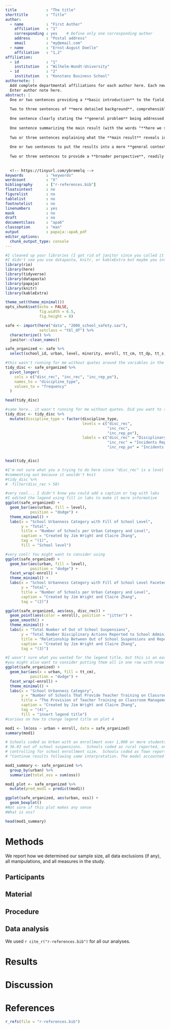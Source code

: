 ```yaml
---
title             : "The title"
shorttitle        : "Title"
author: 
  - name          : "First Author"
    affiliation   : "1"
    corresponding : yes    # Define only one corresponding author
    address       : "Postal address"
    email         : "my@email.com"
  - name          : "Ernst-August Doelle"
    affiliation   : "1,2"
affiliation:
  - id            : "1"
    institution   : "Wilhelm-Wundt-University"
  - id            : "2"
    institution   : "Konstanz Business School"
authornote: |
  Add complete departmental affiliations for each author here. Each new line herein must be indented, like this line.
  Enter author note here.
abstract: |
  One or two sentences providing a **basic introduction** to the field,  comprehensible to a scientist in any discipline.
  
  Two to three sentences of **more detailed background**, comprehensible  to scientists in related disciplines.
  
  One sentence clearly stating the **general problem** being addressed by  this particular study.
  
  One sentence summarizing the main result (with the words "**here we show**" or their equivalent).
  
  Two or three sentences explaining what the **main result** reveals in direct comparison to what was thought to be the case previously, or how the  main result adds to previous knowledge.
  
  One or two sentences to put the results into a more **general context**.
  
  Two or three sentences to provide a **broader perspective**, readily comprehensible to a scientist in any discipline.
  
  
  <!-- https://tinyurl.com/ybremelq -->
keywords          : "keywords"
wordcount         : "X"
bibliography      : ["r-references.bib"]
floatsintext      : no
figurelist        : no
tablelist         : no
footnotelist      : no
linenumbers       : yes
mask              : no
draft             : no
documentclass     : "apa6"
classoption       : "man"
output            : papaja::apa6_pdf
editor_options: 
  chunk_output_type: console
---
```


```r
#I cleaned up your libraries (I got rid of janitor since you called it directly in the second code chunk)
#I didn't see you use datapasta, knitr, or kableExtra but maybe you intend to use them later?
library(rio)
library(here)
library(tidyverse)
library(datapasta)
library(papaja)
library(knitr)
library(kableExtra)

theme_set(theme_minimal())
opts_chunk$set(echo = FALSE,
               fig.width = 6.5,
               fig.height = 8)

```

```r

safe <- import(here("data", "2006_school_safety.sav"),
               setclass = "tbl_df") %>% 
  characterize() %>% 
  janitor::clean_names() 

```

``` r

safe_organized <- safe %>% 
  select(school_id, urban, level, minority, enroll, tt_cm, tt_dp, tt_s, tt_wsvb, tt_pbi, disc_rec, inc_rec, inc_rep_po, oss)

#this wasn't running for me without quotes around the variables in the columns
tidy_disc <- safe_organized %>% 
  pivot_longer(
    cols = c("disc_rec", "inc_rec", "inc_rep_po"),
    names_to = "discipline_type",
    values_to = "frequency"
  ) 

head(tidy_disc)

#same here.. it wasn't running for me without quotes. Did you want to save this? I added code so that it saves what you changed
tidy_disc <- tidy_disc %>% 
  mutate(discipline_type = factor(discipline_type, 
                                  levels = c("disc_rec",
                                             "inc_rec", 
                                             "inc_rep_po"),
                                  labels = c("disc_rec" = "Disciplinary Actions Reported",
                                             "inc_rec" = "Incidents Reported", 
                                             "inc_rep_po" = "Incidents Reported to Police")))


head(tidy_disc)

#I'm not sure what you a trying to do here since "disc_rec" is a level in a variable and not a column name. Did you mean to do this before you tidyed the data?
#commenting out because it wouldn't knit
#tidy_disc %>% 
#  filter(disc_rec > 50)

```

```r
#very cool... I didn't know you could add a caption or tag with labs
#I edited the legend using fill in labs to make it more informative
ggplot(safe_organized) +
  geom_bar(aes(urban, fill = level),
           position = "dodge") +
  theme_minimal() +
  labs(x = "School Urbanness Category with Fill of School Level", 
       y = "Total",
       title = "Number of Schools per Urban Category and Level",
       caption = "Created by Jim Wright and Claire Zhang",
       tag = "(1)",
       fill = "School level")

#very cool! You might want to consider using 
ggplot(safe_organized) +
  geom_bar(aes(urban, fill = level),
           position = "dodge") +
  facet_wrap(~enroll) +
  theme_minimal() +
  labs(x = "School Urbanness Category with Fill of School Level Faceted by School Enrollment", 
       y = "Total",
       title = "Number of Schools per Urban Category and Level",
       caption = "Created by Jim Wright and Claire Zhang",
       tag = "(2)")

ggplot(safe_organized, aes(oss, disc_rec)) +
  geom_point(aes(color = enroll), position = "jitter") +
  geom_smooth() +
  theme_minimal() +
  labs(x = "Total Number of Out of School Suspensions", 
       y = "Total Number Disciplinary Actions Reported to School Administration",
       title = "Relationship Between Out of School Suspensions and Reported Disciplinary Actions",
       caption = "Created by Jim Wright and Claire Zhang",
       tag = "(3)")

#I wasn't sure what you wanted for the legend title, but this is an easy way to do it! 
#you might also want to consider putting them all in one row with nrow =1 in the facet wrap
ggplot(safe_organized) +
  geom_bar(aes(x = urban, fill = tt_cm), 
           position = "dodge") +
  facet_wrap(~enroll) +
  theme_minimal() +
  labs(x = "School Urbanness Category", 
       y = "Number of Schools That Provide Teacher Training on Classroom Management",
       title = "The Provision of Teacher Training on Classroom Management by Urbanness and Enrollment of School",
       caption = "Created by Jim Wright and Claire Zhang",
       tag = "(4)",
       fill = "insert legend title")
#curious on how to change legend title on plot 4


```

```r
mod1 <- lm(oss ~ urban + enroll, data = safe_organized)
summary(mod1)

# Schools coded as Urban with an enrollment over 1,000 or more students reported an average of 
# 36.03 out of school suspensions.  Schools coded as rural reported, on average, 6.26 fewer suspensions
# controlling for school enrollment size.  Schools coded as Town reported, on average, 4.34 fewer suspensions. 
# ^Continue results following same interpretation. The model accounted for approximately 6.3% of the variance. 

mod1_summary <- safe_organized %>% 
  group_by(urban) %>% 
  summarize(total_oss = sum(oss))

mod1_plot <- safe_organized %>% 
  mutate(pred_mod1 = predict(mod1))

ggplot(safe_organized, aes(urban, oss)) +
  geom_boxplot()
#Not sure if this plot makes any sense 
#What is oss?

head(mod1_summary)

```


# Methods
We report how we determined our sample size, all data exclusions (if any), all manipulations, and all measures in the study. <!-- 21-word solution (Simmons, Nelson & Simonsohn, 2012; retrieved from http://ssrn.com/abstract=2160588) -->

## Participants

## Material

## Procedure

## Data analysis
We used `r cite_r("r-references.bib")` for all our analyses.


# Results

# Discussion


\newpage

# References
```r
r_refs(file = "r-references.bib")
```

\begingroup
\setlength{\parindent}{-0.5in}
\setlength{\leftskip}{0.5in}

<div id = "refs"></div>
\endgroup
